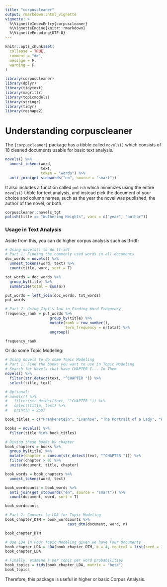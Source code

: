 ```yaml
---
title: "corpuscleaner"
output: rmarkdown::html_vignette
vignette: >
  %\VignetteIndexEntry{corpuscleaner}
  %\VignetteEngine{knitr::rmarkdown}
  %\VignetteEncoding{UTF-8}
---
```


```r
knitr::opts_chunk$set(
  collapse = TRUE,
  comment = "#>", 
  message = F,
  warning = F
)
```

```r
library(corpuscleaner)
library(dplyr)
library(tidytext)
library(magrittr)
library(topicmodels)
library(stringr)
library(tidyr)
library(reshape2)
```

# Understanding corpuscleaner
The `{corpuscleaner}` package has a tibble called `novels()` which consists of 18 cleaned documents usable for basic text analysis. 

```r
novels() %>%
  unnest_tokens(word, 
                text, 
                token = "words") %>%
  anti_join(get_stopwords("en", source = "smart"))
```

It also includes a function called `polish` which minimizes using the entire `novels()` tibble for text analysis, and instead pick the document of your choice and column names, such as the year the novel was published, the author of the novel, or both.

```r
corpuscleaner::novels_tgt
polish(title == "Wuthering Heights", vars = c("year", "author"))
```

### Usage in Text Analysis
Aside from this, you can do higher corpus analysis such as tf-idf:

```r
# Using novels() to do tf-idf
# Part 1: Finding the commonly used words in all documents
doc_words = novels() %>%
  unnest_tokens(word, text) %>%
  count(title, word, sort = T)

tot_words = doc_words %>%
  group_by(title) %>% 
  summarize(total = sum(n))

put_words = left_join(doc_words, tot_words)
put_words

# Part 2: Using Zipf's law in Finding Word Frequency
frequency_rank = put_words %>%
                    group_by(title) %>%
                    mutate(rank = row_number(),
                           term_frequency = n/total) %>%
                    ungroup()

frequency_rank
```

Or do some Topic Modeling:

```r
# Using novels to do some Topic Modeling
# Part 1: Find the books you want to use in Topic Modeling 
# Search for Novels that have CHAPTER I... In Them 
novels() %>%
  filter(str_detect(text, "^CHAPTER ")) %>%
  select(title, text)

# Optional: 
# novels() %>%
#   filter(str_detect(text, "^CHAPTER ")) %>%
#   select(title, text) %>%
#   print(n = 250)

book_titles = c("Frankenstein", "Ivanhoe", "The Portrait of a Lady", "Wuthering Heights")

books = novels() %>%
  filter(title %in% book_titles)

# Diving these books by chapter 
book_chapters = books %>%
  group_by(title) %>%
  mutate(chapter = cumsum(str_detect(text, "^CHAPTER "))) %>%
  filter(chapter > 0) %>%
  unite(document, title, chapter)

book_words = book_chapters %>%
  unnest_tokens(word, text) 

book_wordcounts = book_words %>%
  anti_join(get_stopwords("en", source = "smart")) %>%
  count(document, word, sort = T)

book_wordcounts

# Part 2: Convert to LDA for Topic Modeling
book_chapter_DTM = book_wordcounts %>%
                            cast_dtm(document, word, n)

book_chapter_DTM

# Use LDA in Four Topic Modeling given we have Four Documents
book_chapter_LDA = LDA(book_chapter_DTM, k = 4, control = list(seed = 1234))
book_chapter_LDA

# Finally, examine a per topic per word probabilities 
book_topics = tidy(book_chapter_LDA, matrix = "beta")
book_topics
```

Therefore, this package is useful in higher or basic Corpus Analysis.
